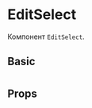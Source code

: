 
<Meta title="Components/Select/EditSelect" component={EditSelect} />

# EditSelect

Компонент `EditSelect`.

## Basic

<Preview>
  <Story name="Basic">
    <EditSelect
      placeholder="Select tree"
      options={[
        { key: "1", title: "Title 1" },
        { key: "2", title: "Title 2" },
        { key: "3", title: "Title 3" }
      ]}
    />
  </Story>
</Preview>

#

## Props

<Props of={EditSelect} />

